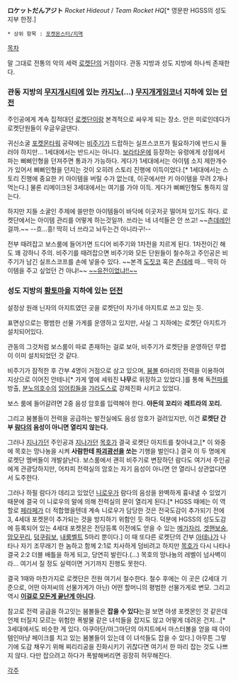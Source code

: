 '''ロケットだんアジト''' ''Rocket Hideout'' / ''Team Rocket HQ''[* 영문판 HGSS의 성도 지부 한정.]

 * 상위 항목 : [[포켓몬스터/지역]]

[[목차]]

말 그대로 전통의 악의 세력 [[로켓단]]의 거점이다.
관동 지방과 성도 지방에 하나씩 존재한다.

=== 관동 지방의 [[무지개시티]]에 있는 [[카지노]](…) [[무지개게임코너]] 지하에 있는 [[던전]] ===
주인공에게 계속 집적대던 [[로켓단]]이랑 본격적으로 싸우게 되는 장소. 안은 미로인데다가 로켓단원들이 우글우글댄다.

귀신소굴 [[포켓몬타워]] 공략에는 [[비주기(포켓몬스터)|비주기]]가 드랍하는 실프스코프가 필요하기에 반드시 들러야 하지만… 1세대에서는 반드시는 아니다. [[보라타운]]에 등장하는 유령에게 상점에서 파는 삐삐인형을 던져주면 통과가 가능하다. 게다가 1세대에서는 아이템 소지 제한개수가 있어서 삐삐인형을 던지는 것이 오히려 스토리 진행에 이득이었다.[* 1세대에서는 스토리 진행에 중요한 키 아이템을 버릴 수가 없는데, 이곳에서만 키 아이템을 무려 2개나 먹는다.]
물론 리메이크된 3세대에서는 여기를 가야 이득. 게다가 삐삐인형도 통하지 않는다.

하지만 지들 소굴인 주제에 쓸만한 아이템들이 바닥에 이곳저곳 떨어져 있기도 하다. 로켓단에서는 아이템 관리를 어떻게 하는것일까. 쓰라는 네 녀석들은 안 쓰고! ~~[[츤데레]]인 걸까.~~ --흐...흥! 딱히 너 쓰라고 놔두는건 아니라구!--

전부 때려잡고 보스룸에 들어가면 드디어 비주기와 1차전을 치르게 된다. 1차전이긴 해도 꽤 강하니 주의. 비주기를 때려잡으면 비주기와 모든 단원들이 철수하고 주인공은 비주기가 남긴 실프스코프를 손에 넣을수 있다. ~~본격 [[도짓코]] 혹은 [[츤데레]] 따… 딱히 아이템을 주고 싶었던 건 아냐!~~ [[실버(포켓몬스터)|~~유전이었냐!!~~]]

=== 성도 지방의 [[황토마을]] 지하에 있는 [[던전]] ===
설정상 원래 닌자의 아지트였던 곳을 로켓단이 자기네 아지트로 쓰고 있는 듯.

표면상으로는 평범한 선물 가게를 운영하고 있지만, 사실 그 지하에는 로켓단 아지트가 설치되어있다.

관동의 그것처럼 보스룸이 따로 존재하는 걸로 보아, 비주기가 로켓단을 운영하던 무렵이 이미 설치되었던 것 같다.

비주기가 잠적한 후 간부 4명이 거점으로 삼고 있으며, [[붐볼]] 6마리의 전력을 이용하여 지상으로 이어진 안테나[* 가게 옆에 세워진 '''나무'''로 위장하고 있었다.]를 통해 독[[전파]]를 방출, [[분노의호수]]의 [[잉어킹]]들을 [[갸라도스]]로 강제진화 시키고 있었다.

보스 룸에 들어갈려면 2중 음성 암호를 입력해야 한다. '''야돈의 꼬리'''와 '''레트라의 꼬리.'''

그리고 붐볼들이 전력을 공급하는 발전실에도 음성 암호가 걸려있지만, 이건 '''로켓단 간부 [[람다(포켓몬스터)|람다]]의 음성이 아니면 열리지 않는다.'''

그러나 [[지나가던]] 주인공과 [[지나가던]] [[목호]]가 결국 로켓단 아지트를 찾아내고,[* 이 와중에 목호는 망나뇽을 시켜 '''사람한테 [[파괴광선]]을 쏘는''' 기행을 벌인다.] 결국 이 두 명에게 로켓단 멤버들이 개발살난다.
보스룸에서 괜히 비주기로 변장하던 람다도 여기서 주인공에게 관광당하지만, 어차피 전력실의 암호는 자기 음성이 아니면 안 열리니 상관없다면서 도주한다.

그러나 하필 람다가 데리고 있었던 [[니로우]]가 람다의 음성을 완벽하게 흉내낼 수 있었기 때문에 결국 이 니로우의 말에 의해 전력실의 문이 열리게 된다.[* HGSS 때에는 이 역할로 [[페라페]]가 더 적합했을텐데 계속 니로우가 담당한 것은 전국도감이 추가되기 전에 3, 4세대 포켓몬이 추가되는 것을 방지하기 위함인 듯 하다. 덕분에 HGSS의 성도도감에 등록되어 있는 4세대 포켓몬은 전당등록 이전에도 얻을 수 있는 [[메가자리]], [[겟핸보숭]], [[맘모꾸리]], [[덩쿠림보]], [[내룸벨트]] 5마리 뿐이다.] 이 때 또다른 로켓단의 간부 [[아테나(포켓몬스터)|아테나]]가 나타나 자기 조무래기 한 놈하고 함께 2:1로 치사하게 덤비려고 하지만 [[목호]]가 다시 나타나 결국 2:2 더블 배틀을 하게 되고, 당연히 발린다.(…) 목호의 망나뇽의 레벨이 넘사벽이라… 여기서 질 정도 실력이면 거기까지 진행도 못한다.

결국 1때와 마찬가지로 로켓단은 전원 여기서 철수한다. 철수 후에는 이 곳은 (2세대 기준으로, 어떤 아저씨의 선물가게가 아닌) 어떤 할머니의 평범한 선물가게로 변모. 그리고 역시 '''[[라디오탑|이걸로 모든게 끝난게 아니다]].'''

참고로 전력 공급을 하고잇는 붐볼들은 '''잡을 수 있다'''는걸 보면 야생 포켓몬인 것 같은데 언제 터질지 모르는 위험한 폭발물 같은 녀석들을 잡지도 않고 어떻게 데려온 건지…[* 3세대에서도 비슷한 게 있다. 아쿠아단/마그마단의 아지트에서 마스터볼을 얻을 때 아이템인마냥 페이크를 치고 있는 붐볼들이 있는데 이 녀석들도 잡을 수 있다.] 아무튼 그렇기에 도감 채우기 위해 찌리리공을 진화시키기 귀찮다면 여기서 한 마리 잡는 것도 나쁘지 않다. 다만 잡으려고 하다가 폭발해버리면 굉장히 허무해진다.

[[각주]]
